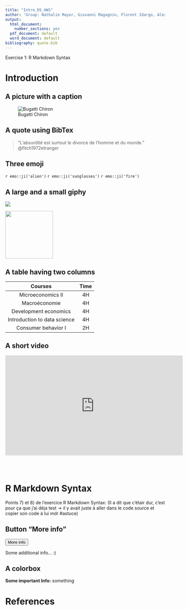 ```yaml
---
title: "Intro_DS_HW1"
author: 'Group: Nathalie Mayor, Giovanni Magagnin, Florent Idargo, Alexandre Guerra'
output:
  html_document:
    number_sections: yes
  pdf_document: default
  word_document: default
bibliography: quote.bib
---
```

Exercise 1: R Markdown Syntax

# Introduction
## A picture with a caption


![Bugatti Chiron](https://www.tuningblog.eu/wp-content/uploads/2019/09/Top-Gear-490-kmh-im-Tuning-Rekord-Bugatti-Chiron-Sport-2019.jpg)

## A quote using BibTex

> "L'absurdité est surtout le divorce de l'homme et du monde." @fitch1972etranger

## Three emoji

`r emo::ji('alien')` `r emo::ji('sunglasses')` `r emo::ji('fire')`

## A large and a small giphy

![](https://i.pinimg.com/originals/77/a0/a9/77a0a982809ebe6b898bbed8fe0a0013.gif) 

<img src='https://i.makeagif.com/media/11-19-2015/N2P_p_.gif' width='150' height='150' />

## A table having two columns

|            Courses           | Time |
|:----------------------------:|:----:|
|       Microeconomics II      |  4H  |
|         Macroéconomie        |  4H  |
|     Development economics    |  4H  |
| Introduction to data science |  4H  |
|      Consumer behavior I     |  2H  |

## A short video

<iframe width='560' height='315' src="https://www.youtube.com/embed/nUb4MovqcBY" frameborder='0' allowfullscreen></iframe>

<br/>
<br/>

# R Markdown Syntax

Points 7) et 8) de l'exercice R Markdown Syntax:
(Il a dit que c'étair dur, c'est pour ça que j'ai déja test -> il y avait juste à aller dans le code source et copier son code à lui mdr #astuce)

## Button "More info"

<button data-toggle="collapse" data-target="#demo">
More info
</button>
<div id="demo" class="collapse">
<p>Some additional info… :)</p>
</div>

## A colorbox
<div class="alert alert-success">
<p><strong>Some important Info:</strong> something</p>

# References